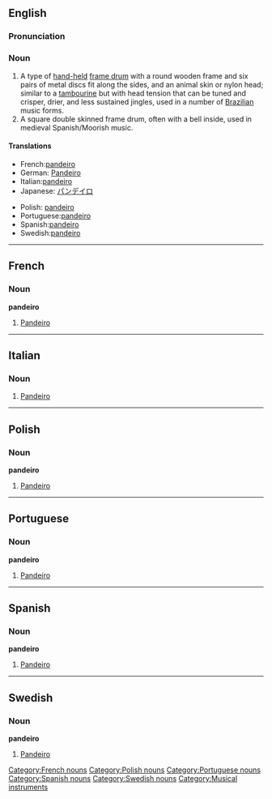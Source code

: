 {{see|Pandeiro}}
==English==
{{rfc}}
===Pronunciation===
{{IPA2|pɐ̃ˈdejɾu}}

===Noun===
{{wikipedia}}
{{en-noun}}
# A type of [[hand-held]] [[frame drum]] with a round wooden frame and six pairs of metal discs fit along the sides, and an animal skin or nylon head; similar to a [[tambourine]] but with head tension that can be tuned and crisper, drier, and less sustained jingles, used in a number of [[Brazilian]] music forms.
# A square double skinned frame drum, often with a bell inside, used in medieval Spanish/Moorish music.

====Translations====
{{trans-top}}
* French:[[pandeiro#French|pandeiro]]
* German: [[Pandeiro]]
* Italian:[[pandeiro#Italian|pandeiro]]
* Japanese: [[パンデイロ]]
{{trans-mid}}
* Polish: [[pandeiro#Polish|pandeiro]]
* Portuguese:[[pandeiro#Portuguese|pandeiro]]
* Spanish:[[pandeiro#Spanish|pandeiro]]
* Swedish:[[pandeiro#Swedish|pandeiro]]
{{trans-bottom}}

----

==French==
===Noun===
{{wikipedia|lang=fr}}
'''pandeiro'''
# [[pandeiro#English|Pandeiro]]

[[Category:French nouns]]

----

==Italian==

===Noun===
{{wikipedia|lang=it}}
{{it-noun|pandeir|m|o|i}}

# [[pandeiro#English|Pandeiro]]

----

==Polish==
===Noun===
{{wikipedia|lang=pl}}
'''pandeiro'''
# [[pandeiro#English|Pandeiro]]

[[Category:Polish nouns]]

----

==Portuguese==
===Noun===
{{wikipedia|lang=pt}}
'''pandeiro'''
# [[pandeiro#English|Pandeiro]]

[[Category:Portuguese nouns]]

----

==Spanish==
===Noun===
{{wikipedia|lang=es}}
'''pandeiro'''
# [[pandeiro#English|Pandeiro]]

[[Category:Spanish nouns]]

----

==Swedish==
===Noun===
{{wikipedia|lang=sv}}
'''pandeiro'''
# [[pandeiro#English|Pandeiro]]

[[Category:Swedish nouns]]


[[Category:Musical instruments]]